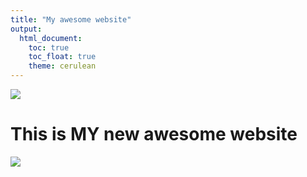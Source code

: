 ```yaml
---
title: "My awesome website"
output: 
  html_document:
    toc: true
    toc_float: true
    theme: cerulean
---
```


![](https://strangebirds.files.wordpress.com/2008/05/roz-04.jpg)

# This is MY new awesome website

![](https://media.giphy.com/media/drXGoW1iudhKw/giphy.gif)
